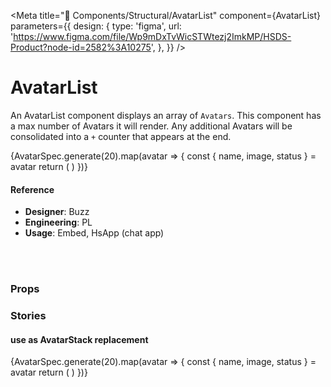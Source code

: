 
<Meta
  title="🧬 Components/Structural/AvatarList"
  component={AvatarList}
  parameters={{
    design: {
      type: 'figma',
      url:
        'https://www.figma.com/file/Wp9mDxTvWicSTWtezj2ImkMP/HSDS-Product?node-id=2582%3A10275',
    },
  }}
/>

# AvatarList

An AvatarList component displays an array of `Avatars`. This component has a max number of Avatars it will render. Any additional Avatars will be consolidated into a `+` counter that appears at the end.

<Preview>
  <Story name="Default">
    <div style={{ background: '#eee', padding: 10 }}>
      <AvatarList
        max={number('max', 14)}
        grid={boolean('grid', false)}
        center={boolean('centered', false)}
        stack={boolean('stack', false)}
        size={select('size', ['xs', 'sm', 'md', 'lg'])}
      >
        {AvatarSpec.generate(20).map(avatar => {
          const { name, image, status } = avatar
          return (
            <Avatar
              image={image}
              key={name}
              name={name}
              status={status}
              withShadow={boolean('withShadow', false)}
            />
          )
        })}
      </AvatarList>
    </div>
  </Story>
</Preview>

#### Reference

- **Designer**: Buzz
- **Engineering**: PL
- **Usage**: Embed, HsApp (chat app)

<br />
<br />

### Props

<Props of={AvatarList} />

### Stories

#### use as AvatarStack replacement

<Preview>
  <Story name="use as AvatarStack replacement">
    <div style={{ background: '#eee', padding: 10 }}>
      <AvatarList max={number('max', 14)} center stack size="md">
        {AvatarSpec.generate(20).map(avatar => {
          const { name, image, status } = avatar
          return (
            <Avatar
              image={image}
              key={name}
              name={name}
              status={status}
              withShadow={boolean('withShadow', true)}
            />
          )
        })}
      </AvatarList>
    </div>
  </Story>
</Preview>
